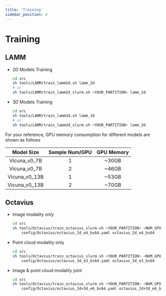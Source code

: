 ```yaml
---
title: 'Training'
sidebar_position: 4
---
```


# Training

## LAMM

- 2D Models Training
    
    ```bash
    cd src
    sh tools/LAMM/train_lamm2d.sh lamm_2d
    # or
    sh tools/LAMM/train_lamm2d_slurm.sh <YOUR_PARTITION> lamm_2d
    ```

- 3D Models Training

    ```bash
    cd src
    sh tools/LAMM/train_lamm3d.sh lamm_3d
    # or
    sh tools/LAMM/train_lamm3d_slurm.sh <YOUR_PARTITION> lamm_3d
    ```

For your reference, GPU memory consumption for different models are shown as follows

| Model Size | Sample Num/GPU | GPU Memory | 
| :----------: | :---------------------: | :------------------: |
|Vicuna_v0_7B | 1 | ~30GB |
|Vicuna_v0_7B | 2 | ~46GB |
|Vicuna_v0_13B | 1 | ~53GB |
|Vicuna_v0_13B | 2 | ~70GB |

## Octavius

- Image modality only

    ```bash
    cd src
    sh tools/Octavius/train_octavius_slurm.sh <YOUR_PARTITION> <NUM_GPU> \
        config/Octavius/octavius_2d_e4_bs64.yaml octavius_2d_e4_bs64
    ```

- Point cloud modality only

    ```bash
    cd src
    sh tools/Octavius/train_octavius_slurm.sh <YOUR_PARTITION> <NUM_GPU> \
        config/Octavius/octavius_3d_e3_bs64.yaml octavius_3d_e3_bs64
    ```

- Image & point cloud modality joint

    ```bash
    cd src
    sh tools/Octavius/train_octavius_slurm.sh <YOUR_PARTITION> <NUM_GPU> \
        config/Octavius/octavius_2d+3d_e6_bs64.yaml octavius_2d+3d_e6_bs64
    ```
